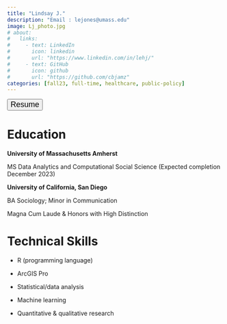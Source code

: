 ```yaml
---
title: "Lindsay J."
description: "Email : lejones@umass.edu" 
image: Lj_photo.jpg
# about:
#   links:
#     - text: LinkedIn
#       icon: linkedin
#       url: "https://www.linkedin.com/in/lehj/"
#     - text: GitHub
#       icon: github
#       url: "https://github.com/cbjamz"
categories: [fall23, full-time, healthcare, public-policy]
---
```


```{=html}
<style>
.quarto-categories {
justify-content: space-evenly;
}
.tab-content {
    font-size: medium;
}
.resume{
font-size: large    ;
}
</style>
```
<!-- Resume download button -->

<a href = "LJ_Resume2.pdf" title = "unique_name"> <button type="button" class="resume btn bg-success btn-lg w-100"> <i class="bi bi-cloud-download"></i> Resume </button> </a>

<!-- ::: column-page -->

::: panel-tabset
# Education

**University of Massachusetts Amherst**

MS Data Analytics and Computational Social Science (Expected completion December 2023)

**University of California, San Diego**

BA Sociology; Minor in Communication

Magna Cum Laude & Honors with High Distinction

# Technical Skills

-   R (programming language)

-   ArcGIS Pro

-   Statistical/data analysis

-   Machine learning

-   Quantitative & qualitative research
:::
